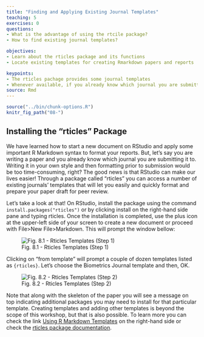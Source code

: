 ```yaml
---
title: "Finding and Applying Existing Journal Templates"
teaching: 5
exercises: 0
questions:
- What is the advantage of using the rtcile package?
- How to find existing journal templates?

objectives:
- Learn about the rticles package and its functions
- Locate existing templates for creating Rmarkdown papers and reports

keypoints:
- The rticles pachage provides some journal templates
- Whenever available, if you already know which journal you are submitting to, start your paper using the template
source: Rmd
---
```

```r
source("../bin/chunk-options.R")
knitr_fig_path("08-")
```
## Installing the "rticles" Package

We have learned how to start a new document on RStudio and apply some important R Markdown syntax to format your reports. But, let’s say you are writing a paper and you already know which journal you are submitting it to. Writing it in your own style and then formatting prior to submission would be too time-consuming, right? The good news is that RStudio can make our lives easier! Through a package called “rticles” you can access a number of existing journals’ templates that will let you easily and quickly format and prepare your paper draft for peer review.

Let’s take a look at that! On RStudio, install the package using the command `install.packages("rticles")` or by clicking install on the right-hand side pane and typing rticles. Once the installation is completed, use the plus icon at the upper-left side of your screen to create a new document or proceed with File>New File>Markdown. This will prompt the window bellow:


![Fig. 8.1 - Rticles Templates (Step 1)](../fig/08-rticles-template1.png) 

Clicking on “from template” will prompt a couple of dozen templates listed as `{rticles}`. Let’s choose the Biometrics Journal template and then, OK. 


![Fig. 8.2 - Rticles Templates (Step 2)](../fig/08-rticles-template2.png)

Note that along with the skeleton of the paper you will see a message on top indicating additional packages you may need to install for that particular template. Creating templates and adding other templates is beyond the scope of this workshop, but that is also possible. To learn more you can check the link [Using R Markdown Templates](https://bookdown.org/yihui/rmarkdown/document-templates.html) on the right-hand side or check the [rticles package documentation](https://cran.r-project.org/web/packages/rticles/rticles.pdf).